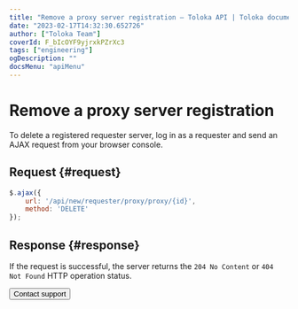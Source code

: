 ```yaml
---
title: "Remove a proxy server registration — Toloka API | Toloka documentation"
date: "2023-02-17T14:32:30.652726"
author: ["Toloka Team"]
coverId: F_bIcOYF9yjrxkPZrXc3
tags: ["engineering"]
ogDescription: ""
docsMenu: "apiMenu"
---
```



# Remove a proxy server registration

To delete a registered requester server, log in as a requester and send an AJAX request from your browser console.

## Request {#request}

```js
$.ajax({
    url: '/api/new/requester/proxy/proxy/{id}',
    method: 'DELETE'
});
```

## Response {#response}

If the request is successful, the server returns the `204 No Content` or `404 Not Found` HTTP operation status.

<Button themeColor="light" view="default" size="l" type="link" url="/docs/guide/troubleshooting/support?form-source=api-httpproxy-delete">Contact support</Button>